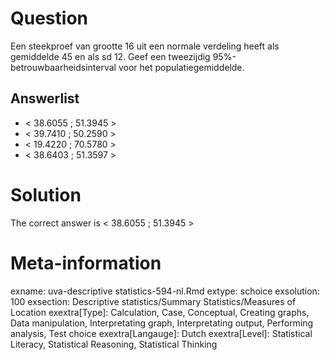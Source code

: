 Question
========

Een steekproef van grootte 16 uit een normale verdeling heeft als gemiddelde 45 en als sd 12. Geef een tweezijdig 95%-betrouwbaarheidsinterval voor het populatiegemiddelde. 

Answerlist
----------
* &lt; 38.6055 ; 51.3945 &gt;
* &lt; 39.7410 ; 50.2590 &gt;
* &lt; 19.4220 ; 70.5780 &gt;
* &lt; 38.6403 ; 51.3597 &gt;

Solution
========

The correct answer is  &lt; 38.6055 ; 51.3945 &gt; 

Meta-information
================
exname: uva-descriptive statistics-594-nl.Rmd 
extype: schoice 
exsolution: 100 
exsection: Descriptive statistics/Summary Statistics/Measures of Location
exextra[Type]: Calculation, Case, Conceptual, Creating graphs, Data manipulation, Interpretating graph, Interpretating output, Performing analysis, Test choice 
exextra[Langauge]: Dutch 
exextra[Level]: Statistical Literacy, Statistical Reasoning, Statistical Thinking 
